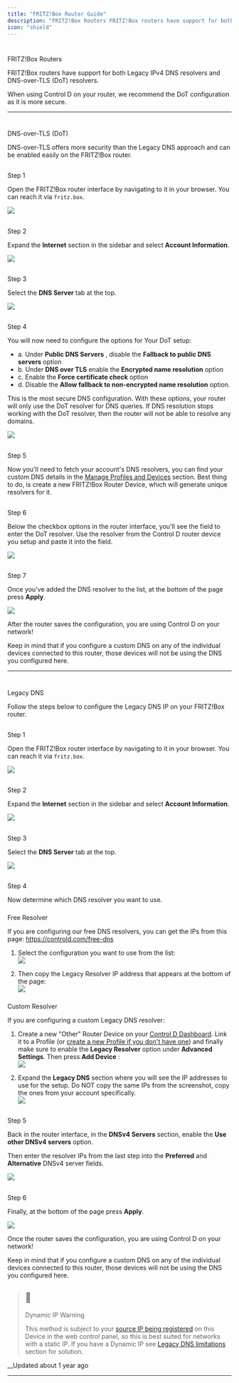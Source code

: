 ```yaml
---
title: "FRITZ!Box Router Guide"
description: "FRITZ!Box Routers FRITZ!Box routers have support for both Legacy IPv4 DNS resolvers and DNS-over-TLS (DoT) resolvers. When using Control D on your router, we recommend the DoT configuration as it is more secure. DNS-over-TLS (DoT) DNS-over-TLS offers more security than the Legacy DNS approach and ca..."
icon: "shield"
---
```


# 

FRITZ!Box Routers

FRITZ!Box routers have support for both Legacy IPv4 DNS resolvers and DNS-over-TLS (DoT) resolvers.

When using Control D on your router, we recommend the DoT configuration as it is more secure.

* * *

# 

DNS-over-TLS (DoT)

DNS-over-TLS offers more security than the Legacy DNS approach and can be enabled easily on the FRITZ!Box router.

## 

Step 1

Open the FRITZ!Box router interface by navigating to it in your browser. You can reach it via `fritz.box`.

![](https://files.readme.io/005350d-image.png)

## 

Step 2

Expand the **Internet** section in the sidebar and select **Account Information**.

![](https://files.readme.io/3908ee2-image.png)

## 

Step 3

Select the **DNS Server** tab at the top.

![](https://files.readme.io/7cf4455-image.png)

## 

Step 4

You will now need to configure the options for Your DoT setup:

  * a. Under **Public DNS Servers** , disable the **Fallback to public DNS servers** option
  * b. Under **DNS over TLS** enable the **Encrypted name resolution** option
  * c. Enable the **Force certificate check** option
  * d. Disable the **Allow fallback to non-encrypted name resolution** option.

This is the most secure DNS configuration. With these options, your router will only use the DoT resolver for DNS queries. If DNS resolution stops working with the DoT resolver, then the router will not be able to resolve any domains.

![](https://files.readme.io/5250071-image.png)

## 

Step 5

Now you'll need to fetch your account's DNS resolvers, you can find your custom DNS details in the [Manage Profiles and Devices](https://controld.com/control-panel/filters?overlay=profile-management) section. Best thing to do, is create a new FRITZ!Box Router Device, which will generate unique resolvers for it. 

## 

Step 6

Below the checkbox options in the router interface, you'll see the field to enter the DoT resolver. Use the resolver from the Control D router device you setup and paste it into the field.

![](https://files.readme.io/70a70dd-image.png)

## 

Step 7

Once you've added the DNS resolver to the list, at the bottom of the page press **Apply**. 

![](https://files.readme.io/c72e559-image.png)

After the router saves the configuration, you are using Control D on your network! 

Keep in mind that if you configure a custom DNS on any of the individual devices connected to this router, those devices will not be using the DNS you configured here.

* * *

# 

Legacy DNS

Follow the steps below to configure the Legacy DNS IP on your FRITZ!Box router. 

## 

Step 1

Open the FRITZ!Box router interface by navigating to it in your browser. You can reach it via `fritz.box`.

![](https://files.readme.io/005350d-image.png)

## 

Step 2

Expand the **Internet** section in the sidebar and select **Account Information**.

![](https://files.readme.io/3908ee2-image.png)

## 

Step 3

Select the **DNS Server** tab at the top.

![](https://files.readme.io/7cf4455-image.png)

## 

Step 4

Now determine which DNS resolver you want to use. 

### 

Free Resolver

If you are configuring our free DNS resolvers, you can get the IPs from this page: <https://controld.com/free-dns>

  1. Select the configuration you want to use from the list:  
![](https://files.readme.io/f86c0c1-image.png)

  2. Then copy the Legacy Resolver IP address that appears at the bottom of the page:  
![](https://files.readme.io/c1b2ca6-image.png)

### 

Custom Resolver

If you are configuring a custom Legacy DNS resolver: 

  1. Create a new "Other" Router Device on your [Control D Dashboard](https://controld.com/dashboard/devices). Link it to a Profile (or [create a new Profile if you don't have one](/docs/profiles)) and finally make sure to enable the **Legacy Resolver** option under **Advanced Settings**. Then press **Add Device** :  
![](https://files.readme.io/708cf50-image.png)

  2. Expand the **Legacy DNS** section where you will see the IP addresses to use for the setup. Do NOT copy the same IPs from the screenshot, copy the ones from your account specifically.  
![](https://files.readme.io/6796a58-image.png)

## 

Step 5

Back in the router interface, in the **DNSv4 Servers** section, enable the **Use other DNSv4 servers** option. 

Then enter the resolver IPs from the last step into the **Preferred** and **Alternative** DNSv4 server fields.

![](https://files.readme.io/7acd4f4-image.png)

## 

Step 6

Finally, at the bottom of the page press **Apply**. 

![](https://files.readme.io/2018f81-image.png)

Once the router saves the configuration, you are using Control D on your network! 

Keep in mind that if you configure a custom DNS on any of the individual devices connected to this router, those devices will not be using the DNS you configured here.

> ## 🚧
> 
> Dynamic IP Warning
> 
> This method is subject to your [source IP being registered](/docs/ip-management) on this Device in the web control panel, so this is best suited for networks with a static IP. If you have a Dynamic IP see [Legacy DNS limitations](/docs/ip-not-authorized) section for solution.

__Updated about 1 year ago

* * *
